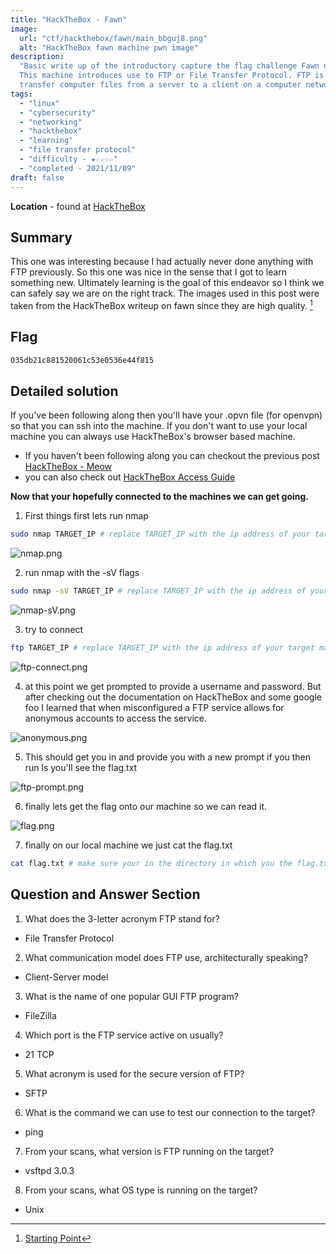 ```yaml
---
title: "HackTheBox - Fawn"
image:
  url: "ctf/hackthebox/fawn/main_bbguj8.png"
  alt: "HackTheBox fawn machine pwn image"
description:
  "Basic write up of the introductory capture the flag challenge Fawn on HackTheBox. \
  This machine introduces use to FTP or File Transfer Protocol. FTP is a communication protocol to \
  transfer computer files from a server to a client on a computer network."
tags:
  - "linux"
  - "cybersecurity"
  - "networking"
  - "hackthebox"
  - "learning"
  - "file transfer protocol"
  - "difficulty - ★☆☆☆☆"
  - "completed - 2021/11/09"
draft: false
---
```


**Location** - found at [HackTheBox](https://www.hackthebox.com/)

## Summary

This one was interesting because I had actually never done anything with FTP previously. So this one was nice in the sense that I got to learn something new. Ultimately learning is the goal of this endeavor so I think we can safely say we are on the right track. The images used in this post were taken from the HackTheBox writeup on fawn since they are high quality. [^1]

## Flag

```bash
035db21c881520061c53e0536e44f815
```

## Detailed solution

If you've been following along then you'll have your .opvn file (for openvpn) so that you can ssh into the machine. If you don't want to use your local machine you can always use HackTheBox's browser based machine.

- If you haven't been following along you can checkout the previous post [HackTheBox - Meow](https://www.draxel.io/blog/ctf-hackthebox-meow)
- you can also check out [HackTheBox Access Guide](https://help.hackthebox.com/en/articles/5185687-gs-introduction-to-lab-access)

**Now that your hopefully connected to the machines we can get going.**

1. First things first lets run nmap

```bash
sudo nmap TARGET_IP # replace TARGET_IP with the ip address of your target machine
```

![nmap.png](https://res.cloudinary.com/draxel/image/upload/v1638003588/ctf/hackthebox/fawn/nmap.png)

2. run nmap with the -sV flags

```bash
sudo nmap -sV TARGET_IP # replace TARGET_IP with the ip address of your target machine
```

![nmap-sV.png](https://res.cloudinary.com/draxel/image/upload/v1638003588/ctf/hackthebox/fawn/nmap-sV.png)

3. try to connect

```bash
ftp TARGET_IP # replace TARGET_IP with the ip address of your target machine
```

![ftp-connect.png](https://res.cloudinary.com/draxel/image/upload/v1638003587/ctf/hackthebox/fawn/ftp-connect.png)

4. at this point we get prompted to provide a username and password. But after checking out the documentation on HackTheBox and some google foo I learned that when misconfigured a FTP service allows for anonymous accounts to access the service.

![anonymous.png](https://res.cloudinary.com/draxel/image/upload/v1638003587/ctf/hackthebox/fawn/anonymous.png)

5. This should get you in and provide you with a new prompt if you then run ls you'll see the flag.txt

![ftp-prompt.png](https://res.cloudinary.com/draxel/image/upload/v1638003587/ctf/hackthebox/fawn/ftp-prompt.png)

6. finally lets get the flag onto our machine so we can read it.

![flag.png](https://res.cloudinary.com/draxel/image/upload/v1638003588/ctf/hackthebox/fawn/flag.png)

7. finally on our local machine we just cat the flag.txt

```bash
cat flag.txt # make sure your in the directory in which you the flag.txt got downloaded to.
```

## Question and Answer Section

1. What does the 3-letter acronym FTP stand for?

- File Transfer Protocol

2. What communication model does FTP use, architecturally speaking?

- Client-Server model

3. What is the name of one popular GUI FTP program?

- FileZilla

4. Which port is the FTP service active on usually?

- 21 TCP

5. What acronym is used for the secure version of FTP?

- SFTP

6. What is the command we can use to test our connection to the target?

- ping

7. From your scans, what version is FTP running on the target?

- vsftpd 3.0.3

8. From your scans, what OS type is running on the target?

- Unix

[^1]: [Starting Point](https://app.hackthebox.com/starting-point)
